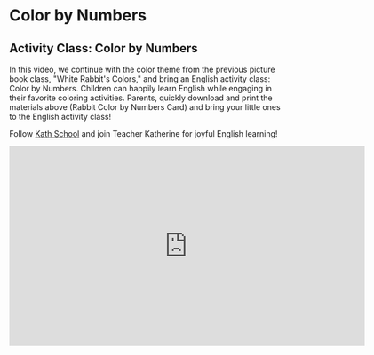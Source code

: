# Color by Numbers

## Activity Class: Color by Numbers

[Download Link for Rabbit Color by Numbers Card]: https://pan.baidu.com/s/1T02eogpHH9QVeaTEA4sNOQ?pwd=0000

In this video, we continue with the color theme from the previous picture book class, "White Rabbit's Colors," and bring an English activity class: Color by Numbers. Children can happily learn English while engaging in their favorite coloring activities.
Parents, quickly download and print the materials above (Rabbit Color by Numbers Card) and bring your little ones to the English activity class!

Follow [Kath School](https://space.bilibili.com/20797715) and join Teacher Katherine for joyful English learning!

<iframe
  src="https://player.bilibili.com/player.html?bvid=BV1Cb41197QD&cid=1&page=1"
  scrolling="no"
  border="0"
  frameborder="no"
  framespacing="0"
  allowfullscreen="true"
  width="640"
  height="360"
></iframe>

